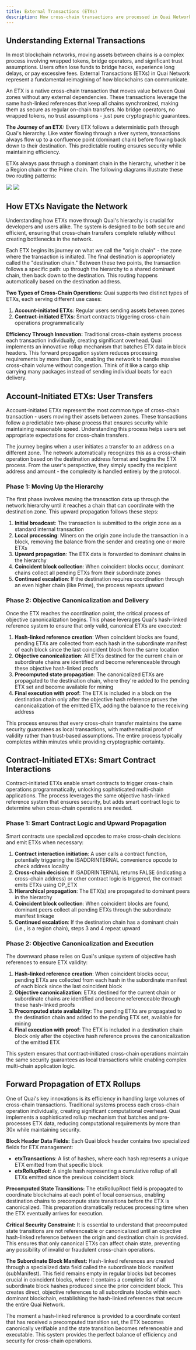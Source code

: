 ```yaml
---
title: External Transactions (ETXs)
description: How cross-chain transactions are processed in Quai Network.
---
```


## Understanding External Transactions

In most blockchain networks, moving assets between chains is a complex process involving wrapped tokens, bridge operators, and significant trust assumptions. Users often lose funds to bridge hacks, experience long delays, or pay excessive fees. External Transactions (ETXs) in Quai Network represent a fundamental reimagining of how blockchains can communicate.

An ETX is a native cross-chain transaction that moves value between Quai zones without any external dependencies. These transactions leverage the same hash-linked references that keep all chains synchronized, making them as secure as regular on-chain transfers. No bridge operators, no wrapped tokens, no trust assumptions - just pure cryptographic guarantees.

**The Journey of an ETX:**
Every ETX follows a deterministic path through Quai's hierarchy. Like water flowing through a river system, transactions always flow up to a confluence point (dominant chain) before flowing back down to their destination. This predictable routing ensures security while maintaining efficiency.

ETXs always pass through a dominant chain in the hierarchy, whether it be a Region chain or the Prime chain. The following diagrams illustrate these two routing patterns:

<Frame>
	<img src='/images/Cross-Prime-TXNS.png' />
</Frame>

<Frame>
	<img src='/images/Cross-Region-TXNS.png' />
</Frame>

## How ETXs Navigate the Network

Understanding how ETXs move through Quai's hierarchy is crucial for developers and users alike. The system is designed to be both secure and efficient, ensuring that cross-chain transfers complete reliably without creating bottlenecks in the network.

Each ETX begins its journey on what we call the "origin chain" - the zone where the transaction is initiated. The final destination is appropriately called the "destination chain." Between these two points, the transaction follows a specific path: up through the hierarchy to a shared dominant chain, then back down to the destination. This routing happens automatically based on the destination address.

**Two Types of Cross-Chain Operations:**
Quai supports two distinct types of ETXs, each serving different use cases:
1. **Account-initiated ETXs**: Regular users sending assets between zones
2. **Contract-initiated ETXs**: Smart contracts triggering cross-chain operations programmatically

**Efficiency Through Innovation:**
Traditional cross-chain systems process each transaction individually, creating significant overhead. Quai implements an innovative rollup mechanism that batches ETX data in block headers. This forward propagation system reduces processing requirements by more than 30x, enabling the network to handle massive cross-chain volume without congestion. Think of it like a cargo ship carrying many packages instead of sending individual boats for each delivery.

## Account-Initiated ETXs: User Transfers

Account-initiated ETXs represent the most common type of cross-chain transaction - users moving their assets between zones. These transactions follow a predictable two-phase process that ensures security while maintaining reasonable speed. Understanding this process helps users set appropriate expectations for cross-chain transfers.

The journey begins when a user initiates a transfer to an address on a different zone. The network automatically recognizes this as a cross-chain operation based on the destination address format and begins the ETX process. From the user's perspective, they simply specify the recipient address and amount - the complexity is handled entirely by the protocol.

### Phase 1: Moving Up the Hierarchy

The first phase involves moving the transaction data up through the network hierarchy until it reaches a chain that can coordinate with the destination zone. This upward propagation follows these steps:

1. **Initial broadcast**: The transaction is submitted to the origin zone as a standard internal transaction
2. **Local processing**: Miners on the origin zone include the transaction in a block, removing the balance from the sender and creating one or more ETXs
3. **Upward propagation**: The ETX data is forwarded to dominant chains in the hierarchy
4. **Coincident block collection**: When coincident blocks occur, dominant chains collect all pending ETXs from their subordinate zones
5. **Continued escalation**: If the destination requires coordination through an even higher chain (like Prime), the process repeats upward

### Phase 2: Objective Canonicalization and Delivery

Once the ETX reaches the coordination point, the critical process of objective canonicalization begins. This phase leverages Quai's hash-linked reference system to ensure that only valid, canonical ETXs are executed:

1. **Hash-linked reference creation**: When coincident blocks are found, pending ETXs are collected from each hash in the subordinate manifest of each block since the last coincident block from the same location
2. **Objective canonicalization**: All ETXs destined for the current chain or subordinate chains are identified and become referenceable through these objective hash-linked proofs
3. **Precomputed state propagation**: The canonicalized ETXs are propagated to the destination chain, where they're added to the pending ETX set and become available for mining
4. **Final execution with proof**: The ETX is included in a block on the destination chain only after the objective hash reference proves the canonicalization of the emitted ETX, adding the balance to the receiving address

This process ensures that every cross-chain transfer maintains the same security guarantees as local transactions, with mathematical proof of validity rather than trust-based assumptions. The entire process typically completes within minutes while providing cryptographic certainty.

## Contract-Initiated ETXs: Smart Contract Interactions

Contract-initiated ETXs enable smart contracts to trigger cross-chain operations programmatically, unlocking sophisticated multi-chain applications. The process leverages the same objective hash-linked reference system that ensures security, but adds smart contract logic to determine when cross-chain operations are needed.

### Phase 1: Smart Contract Logic and Upward Propagation

Smart contracts use specialized opcodes to make cross-chain decisions and emit ETXs when necessary:

1. **Contract interaction initiation**: A user calls a contract function, potentially triggering the ISADDRINTERNAL convenience opcode to check address locality
2. **Cross-chain decision**: If ISADDRINTERNAL returns FALSE (indicating a cross-chain address) or other contract logic is triggered, the contract emits ETXs using OP_ETX
3. **Hierarchical propagation**: The ETX(s) are propagated to dominant peers in the hierarchy
4. **Coincident block collection**: When coincident blocks are found, dominant peers collect all pending ETXs through the subordinate manifest linkage
5. **Continued escalation**: If the destination chain has a dominant chain (i.e., is a region chain), steps 3 and 4 repeat upward

### Phase 2: Objective Canonicalization and Execution

The downward phase relies on Quai's unique system of objective hash references to ensure ETX validity:

1. **Hash-linked reference creation**: When coincident blocks occur, pending ETXs are collected from each hash in the subordinate manifest of each block since the last coincident block
2. **Objective canonicalization**: ETXs destined for the current chain or subordinate chains are identified and become referenceable through these hash-linked proofs
3. **Precomputed state availability**: The pending ETXs are propagated to the destination chain and added to the pending ETX set, available for mining
4. **Final execution with proof**: The ETX is included in a destination chain block only after the objective hash reference proves the canonicalization of the emitted ETX

This system ensures that contract-initiated cross-chain operations maintain the same security guarantees as local transactions while enabling complex multi-chain application logic.

## Forward Propagation of ETX Rollups

One of Quai's key innovations is its efficiency in handling large volumes of cross-chain transactions. Traditional systems process each cross-chain operation individually, creating significant computational overhead. Quai implements a sophisticated rollup mechanism that batches and pre-processes ETX data, reducing computational requirements by more than 30x while maintaining security.

**Block Header Data Fields:**
Each Quai block header contains two specialized fields for ETX management:
- **etxTransactions**: A list of hashes, where each hash represents a unique ETX emitted from that specific block
- **etxRollupRoot**: A single hash representing a cumulative rollup of all ETXs emitted since the previous coincident block

**Precomputed State Transitions:**
The etxRollupRoot field is propagated to coordinate blockchains at each point of local consensus, enabling destination chains to precompute state transitions before the ETX is canonicalized. This preparation dramatically reduces processing time when the ETX eventually arrives for execution.

**Critical Security Constraint:**
It is essential to understand that precomputed state transitions are not referenceable or canonicalized until an objective hash-linked reference between the origin and destination chain is provided. This ensures that only canonical ETXs can affect chain state, preventing any possibility of invalid or fraudulent cross-chain operations.

**The Subordinate Block Manifest:**
Hash-linked references are created through a specialized data field called the subordinate block manifest (subManifest). This field remains empty in regular blocks but becomes crucial in coincident blocks, where it contains a complete list of all subordinate block hashes produced since the prior coincident block. This creates direct, objective references to all subordinate blocks within each dominant blockchain, establishing the hash-linked references that secure the entire Quai Network.

The moment a hash-linked reference is provided to a coordinate context that has received a precomputed transition set, the ETX becomes canonically verifiable and the state transition becomes referenceable and executable. This system provides the perfect balance of efficiency and security for cross-chain operations.
